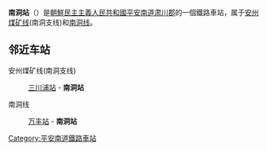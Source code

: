 {{朝鮮半島車站資訊
|公司色 = blue
|文字色 = 
|站名 = 南洞站
|圖片 = 
|pxl = 
|圖片說明 =
|前一站1 = [[三川浦站|三川浦]]
|前一站距離1 = 
|後一站距離1 = 
|後一站1 = 
|所屬路線1 = [[安州煤矿线|安州煤矿线]](南洞支线)
|距離1 = 22.4
|起點站1 = [[文德站_(平安南道)|文德]]
|前一站2 = [[万丰站|万丰]]
|前一站距離2 = 
|後一站距離2 = 
|後一站2 = 
|所屬路線2 = [[南洞线|南洞线]]
|距離2 = 
|起點站2 = [[平南温泉站|平南温泉]]
|諺文 = 남동역
|朝鮮漢字 = 南洞驛
|文觀部式 = Namdong-yeok
|馬-賴式 = Namdong-yŏk
|副站名 = 
|車站編號 = 
|停站路線數 = 
|所屬公司 = [[朝鮮民主主義人民共和國鐵道省|朝鮮民主主義人民共和國鐵道省]]
|所在地 =[[平安南道|平安南道]][[肃川郡|肃川郡]]
|車站構造 = 地面车站
|月台配置 = 
|啟用年月日 =
|廢站年月日 = 
|上下車人次 = 
|統計年度 = 
|轉車 = 
|備註 = 
|全寬備註 = 
}}

'''南洞站'''（{{lang-ko|남동역}}）是[[朝鮮民主主義人民共和國|朝鮮民主主義人民共和國]][[平安南道|平安南道]][[肃川郡|肃川郡]]的一個鐵路車站，属于[[安州煤矿线|安州煤矿线]](南洞支线)和[[南洞线|南洞线]]。

==邻近车站==
安州煤矿线(南洞支线)
:[[三川浦站|三川浦站]] - '''南洞站'''
南洞线
:[[万丰站|万丰站]] - '''南洞站'''

{{朝鲜铁路小作品}}

{{安州煤矿线}}
{{南洞线}}

[[Category:平安南道鐵路車站|Category:平安南道鐵路車站]]